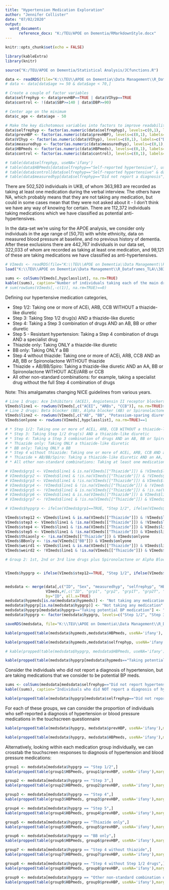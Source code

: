 ```yaml
---
title: "Hypertension Medication Exploration"
author: "Jennifer Collister"
date: "07/02/2020"
output: 
  word_document:
      reference_docx: "K:/TEU/APOE on Dementia/RMarkdownStyle.docx"
---
```


```r
knitr::opts_chunk$set(echo = FALSE)

library(kableExtra)
library(knitr)

source("K:/TEU/APOE on Dementia/Statistical Analysis/JCfunctions.R")

```

```r
data <- readRDS(file="K:\\TEU\\APOE on Dementia\\Data Management\\R_Dataframes_TLA\\38358\\Organised\\apoe_excl.rds")
# data <- data[data$age >= 50 & data$age < 70,]

# Create a couple of factor variables
data$selfrephyp <- data$prevHBP==TRUE | data$VIhyp==TRUE
data$control <- !(data$SBP>=140 | data$DBP>=90)

# Center age on the minimum
data$c_age <- data$age - 50

# Make the key dichotomous variables into factors to improve readability of outputs
data$selfrephyp <- factor(as.numeric(data$selfrephyp), levels=c(0,1), labels=c("Did not report hypertension", "Self-reported hypertensive"))
data$prevHBP <- factor(as.numeric(data$prevHBP), levels=c(0,1), labels=c("Did not report hypertension", "Self-reported hypertensive in touchscreen questionnaire"))
data$VIhyp <- factor(as.numeric(data$VIhyp), levels=c(0,1), labels=c("Did not report hypertension", "Self-reported hypertensive in verbal interview"))
data$measuredhyp <- factor(as.numeric(data$measuredhyp), levels=c(0,1), labels=c("Not hypertensive at baseline", "Measured hypertensive at baseline"))
data$HBPmeds <- factor(as.numeric(data$HBPmeds), levels=c(0,1), labels=c("Did not report BP medication", "Self-reported BP medication"))
data$control <- factor(as.numeric(data$control), levels=c(0,1), labels=c("Inadequately controlled", "Successfully controlled"))

# table(data$selfrephyp, useNA='ifany')
# table(data$HBPmeds[data$selfrephyp=="Self-reported hypertensive"], useNA='ifany')
# table(data$control[data$selfrephyp=="Self-reported hypertensive" & data$HBPmeds=="Self-reported BP medication"], useNA='ifany')
# table(data$measuredhyp[data$selfrephyp=="Did not report a diagnosis"], useNA='ifany')
```

There are 502,520 individuals in UKB, of whom 363,983 are recorded as taking at least one medication during the verbal interview. The others have NA, which probably means that they are not taking any medication, but could in some cases mean that they were not asked about it - I don't think we have any way of knowing for certain. There are 112,372 individuals taking medications which we have classified as potential anti-hypertensives.

In the data-set we're using for the APOE analysis, we consider only individuals in the age range of [50,70) with white ethnicity, data on measured blood pressure at baseline, and no previous history of dementia. After these exclusions there are 442,767 individuals in our data set, 322,033 of whom are recorded as taking at least one medication, and 98,121 of these are taking medications we have classified as anti-hypertensives.


```r

# VImeds <- readRDS(file="K:\\TEU\\APOE on Dementia\\Data Management\\R_Dataframes_TLA\\38358\\Organised\\VIhypmeds.rds")
load("K:\\TEU\\APOE on Dementia\\Data Management\\R_Dataframes_TLA\\38358\\Organised\\VIhypmeds.RData")

sums <- colSums(VImeds[,hypclasslist], na.rm=TRUE)
kable((sums), caption="Number of individuals taking each of the main drug classes (individuals can be taking drugs from multiple classes)")
# sum(rowSums(VImeds[,-c(1)], na.rm=TRUE)==0)

```

Defining our hypertensive medication categories,

* Step 1/2: Taking one or more of ACEi, ARB, CCB WITHOUT a thiazide-like diuretic
* Step 3: Taking Step 1/2 drug(s) AND a thiazide-like diuretic
* Step 4: Taking a Step 3 combination of drugs AND an AB, BB or other diuretic
* Step 5 - Resistant hypertension: Taking a Step 4 combination of drugs AND a specialist drug
* Thiazide only: Taking ONLY a thiazide-like diuretic
* BB only: Taking ONLY a BB
* Step 4 without thiazide: Taking one or more of ACEi, ARB, CCB AND an AB, BB or Spironolactone WITHOUT thiazide
* Thiazide + AB/BB/Spiro: Taking a thiazide-like diuretic AND an AA, BB or Spironolactone WITHOUT ACEi/ARB or CCB
* All other non-standard combinations: for example, taking a specialist drug without the full Step 4 combination of drugs

Note: This amalgamates changing NICE guidelines from various years.


```r

# Line 1 drugs: Ace Inhibitors (ACEI), Angiotensin II receptor blockers (ARBs) and Calcium Channel Blockers (CCB)
VImeds$line1 <- rowSums(VImeds[,c("ACEI", "ARBs", "CCB")], na.rm=TRUE)>0
# Line 2 drugs: Beta blocker (BB), Alpha blocker (AB) or Spironolactone
VImeds$line2 <- rowSums(VImeds[,c("AB", "BB", "Potassium-sparing diuretic")], na.rm=TRUE)>0
VImeds$onlyone <- rowSums(VImeds[,hypclasslist], na.rm=TRUE)==1

# * Step 1/2: Taking one or more of ACEi, ARB, CCB WITHOUT a thiazide-like diuretic
# * Step 3: Taking Step 1/2 drug(s) AND a thiazide-like diuretic
# * Step 4: Taking a Step 3 combination of drugs AND an AB, BB or Spironolactone
# * Thiazide only: Taking ONLY a thiazide-like diuretic
# * BB only: Taking ONLY a BB
# * Step 4 without thiazide: Taking one or more of ACEi, ARB, CCB AND an AB, BB or Spironolactone WITHOUT thiazide
# * Thiazide + AB/BB/Spiro: Taking a thiazide-like diuretic AND an AA, BB or Spironolactone WITHOUT ACEi/ARB or CCB
# * All other non-standard combinations: Taking at least one medication categorised as potentially anti-hypertensive but doesn't fit into any of above groups (i.e. an AB, Spironolactone, Potassium-sparing diuretic, Vasodilator, or Other)

# VImeds$grp1 <- VImeds$line1 & is.na(VImeds[["Thiazide"]]) & !VImeds$line2
# VImeds$grp2 <- VImeds$line1 & !is.na(VImeds[["Thiazide"]]) & !VImeds$line2
# VImeds$grp3 <- VImeds$line1 & !is.na(VImeds[["Thiazide"]]) & VImeds$line2
# VImeds$grp4 <- !VImeds$line1 & !is.na(VImeds[["Thiazide"]]) & !VImeds$line2
# VImeds$grp5 <- !VImeds$line1 & is.na(VImeds[["Thiazide"]]) & !is.na(VImeds[["BB"]])
# VImeds$grp6 <- VImeds$line1 & is.na(VImeds[["Thiazide"]]) & VImeds$line2
# VImeds$grp7 <- !VImeds$line1 & !is.na(VImeds[["Thiazide"]]) & VImeds$line2

# VImeds$hypgrp <- ifelse(VImeds$grp1==TRUE, "Step 1/2", ifelse(VImeds$grp2==TRUE, "Step 3", ifelse(VImeds$grp3==TRUE, "Step 4", ifelse(VImeds$grp4==TRUE, "Thiazide only", ifelse(VImeds$grp5==TRUE, "BB only", ifelse(VImeds$grp6==TRUE, "Step 4 without thiazide", ifelse(VImeds$grp7==TRUE, "Thiazide + AB/BB/Spiro", VImeds$hypmeds)))))))

VImeds$step12 <- VImeds$line1 & is.na(VImeds[["Thiazide"]]) & !VImeds$line2 & is.na(VImeds[["Other"]])
VImeds$step3 <- VImeds$line1 & !is.na(VImeds[["Thiazide"]]) & !VImeds$line2 & is.na(VImeds[["Other"]])
VImeds$step4 <- VImeds$line1 & !is.na(VImeds[["Thiazide"]]) & VImeds$line2 & is.na(VImeds[["Other"]])
VImeds$step5 <- VImeds$line1 & !is.na(VImeds[["Thiazide"]]) & VImeds$line2 & !is.na(VImeds[["Other"]])
VImeds$thiaonly <- !is.na(VImeds[["Thiazide"]]) & VImeds$onlyone
VImeds$BBonly <- !is.na(VImeds[["BB"]]) & VImeds$onlyone
VImeds$weird1 <- VImeds$line1 & is.na(VImeds[["Thiazide"]]) & VImeds$line2 & is.na(VImeds[["Other"]])
VImeds$weird2 <- !VImeds$line1 & !is.na(VImeds[["Thiazide"]]) & VImeds$line2 & is.na(VImeds[["Other"]])

# Group 2: 1st, 2nd or 3rd line drugs plus Spironolactone or Alpha Blocker (AB)


VImeds$hypgrp <- ifelse(VImeds$step12==TRUE, "Step 1/2", ifelse(VImeds$step3==TRUE, "Step 3", ifelse(VImeds$step4==TRUE, "Step 4", ifelse(VImeds$step5==TRUE, "Step 5", ifelse(VImeds$thiaonly==TRUE, "Thiazide only", ifelse(VImeds$BBonly==TRUE, "BB only", ifelse(VImeds$weird1==TRUE, "Step 4 without thiazide", ifelse(VImeds$weird2==TRUE, "Step 4 without Step 1/2 drugs", VImeds$hypmeds))))))))


medsdata <- merge(data[,c("ID", "Sex", "measuredhyp", "selfrephyp", "HBPmeds", "medication", "VIhyp", "prevHBP")], 
                  VImeds,#[,c("ID", "grp1", "grp2", "grp1T", "grp2T", "hypgrp", "hypmeds")], 
                  by="ID", all.x=TRUE)
medsdata$hypmeds[is.na(medsdata$hypmeds)] <- "Not taking any medication"
medsdata$hypgrp[is.na(medsdata$hypgrp)] <- "Not taking any medication"
medsdata$hypgrp[medsdata$hypgrp=="Taking potential BP medication"] <- "Other non-standard combination of potential BP medication"
medsdata$hypgrp <- factor(medsdata$hypgrp, levels=c("Step 1/2", "Step 3", "Step 4", "Step 5", "Thiazide only", "BB only", "Step 4 without thiazide", "Step 4 without Step 1/2 drugs", "Other non-standard combination of potential BP medication", "Taking non-BP medication", "Not taking any medication"))

saveRDS(medsdata, file="K:\\TEU\\APOE on Dementia\\Data Management\\R_Dataframes_TLA\\38358\\Organised\\Neo\\ClassifiedHypMedGroups.rds")

```

```r

kable(propped(table(medsdata$hypmeds,medsdata$HBPmeds, useNA='ifany'), margin=2), caption="Self-reported medication vs roughly categorised medication - before refining whether individuals taking potentially anti-hypertensive medication are likely to be taking them for BP control or other reasons")

kable(propped(table(medsdata$hypmeds,medsdata$selfrephyp, useNA='ifany'), margin=2), caption="Self-reported hypertensive diagnosis vs roughly categorised medication - before refining whether individuals taking potentially anti-hypertensive medication are likely to be taking them for BP control or other reasons")

# kable(propped(table(medsdata$hypgrp, medsdata$HBPmeds, useNA='ifany'), margin=2), caption="Tabulation to check agreement between reported BP medication and actual meds taken, within the whole population")

kable(propped(table(medsdata$hypgrp[medsdata$hypmeds=="Taking potential BP medication"], medsdata$HBPmeds[medsdata$hypmeds=="Taking potential BP medication"], useNA='ifany'), margin=2), caption="Tabulation to check agreement between reported BP medication and actual meds taken, within participants who are taking potential BP medication")
```

Consider the individuals who did not report a diagnosis of hypertension, but are taking medications that we consider to be potential BP meds.

```r

sums <- colSums(medsdata[medsdata$selfrephyp=="Did not report hypertension",hypclasslist], na.rm=TRUE)
kable((sums), caption="Individuals who did NOT report a diagnosis of hypertension but are taking each of the main hypertensive drug classes (Total n = 10,115, individuals can be taking drugs from multiple classes)")

kable(propped(table(medsdata$hypgrp[medsdata$selfrephyp=="Did not report hypertension" & !is.na(medsdata$selfrephyp) & medsdata$hypmeds=="Taking potential BP medication"], medsdata$HBPmeds[medsdata$selfrephyp=="Did not report hypertension" & !is.na(medsdata$selfrephyp) & medsdata$hypmeds=="Taking potential BP medication"], useNA='ifany'), margin=2), caption="Tabulation to check agreement between reported BP medication and actual meds taken, within participants who did NOT report a diagnosis of hypertension but are taking potential BP medication")

```


For each of these groups, we can consider the proportion of individuals who self-reported a diagnosis of hypertension or blood pressure medications in the touchscreen questionnaire

```r
kable(propped(table(medsdata$hypgrp, medsdata$prevHBP, useNA='ifany'),margin=1),caption="Medication group vs hypertension diagnosis reported in touchscreen questionnaire")

kable(propped(table(medsdata$hypgrp, medsdata$HBPmeds, useNA='ifany'),margin=1),caption="Medication group vs BP medication status reported in touchscreen questionnaire")

```

Alternatively, looking within each medication group individually, we can crosstab the touchscreen responses to diagnosis of hypertension and blood pressure medications:

```r

group1 <- medsdata[medsdata$hypgrp == "Step 1/2",]
kable(propped(table(group1$HBPmeds, group1$prevHBP, useNA='ifany'),margin=2), caption="Step 1/2: ACEi/ARB or CCB")

group2 <- medsdata[medsdata$hypgrp == "Step 3",]
kable(propped(table(group2$HBPmeds, group2$prevHBP, useNA='ifany'),margin=2), caption="Step 3: [ACEi/ARB or CCB] + Thiazide-like diuretic")

group3 <- medsdata[medsdata$hypgrp == "Step 4",]
kable(propped(table(group3$HBPmeds, group3$prevHBP, useNA='ifany'),margin=2), caption="Step 4: [ACEi/ARB or CCB] + Thiazide-like diuretic + [AB/BB/Other diuretic]")

group4 <- medsdata[medsdata$hypgrp == "Step 5",]
kable(propped(table(group4$HBPmeds, group4$prevHBP, useNA='ifany'),margin=2), caption="Step 5: [ACEi/ARB or CCB] + Thiazide-like diuretic + [AB/BB/Other diuretic] + Specialist drug")

group5 <- medsdata[medsdata$hypgrp == "Thiazide only",]
kable(propped(table(group5$HBPmeds, group5$prevHBP, useNA='ifany'),margin=2), caption="Thiazide only")

group6 <- medsdata[medsdata$hypgrp == "BB only",]
kable(propped(table(group6$HBPmeds, group6$prevHBP, useNA='ifany'),margin=2), caption="BB only")

group7 <- medsdata[medsdata$hypgrp == "Step 4 without thiazide",]
kable(propped(table(group7$HBPmeds, group7$prevHBP, useNA='ifany'),margin=2), caption="[ACEi/ARB or CCB] + [AB/BB/Spironolactone] WITHOUT Thiazide")

group8 <- medsdata[medsdata$hypgrp == "Step 4 without Step 1/2 drugs",]
kable(propped(table(group8$HBPmeds, group8$prevHBP, useNA='ifany'),margin=2), caption="Thiazide + [AB/BB/Spironolactone] WITHOUT [ACEi/ARB or CCB]")

group9 <- medsdata[medsdata$hypgrp == "Other non-standard combination of potential BP medication",]
kable(propped(table(group9$HBPmeds, group9$prevHBP, useNA='ifany'),margin=2), caption="Other non-standard combination of potential BP medication")

```

